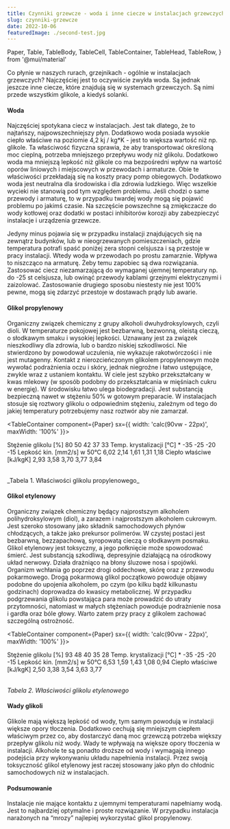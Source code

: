 ```yaml
---
title: Czynniki grzewcze - woda i inne ciecze w instalacjach grzewczych
slug: czynniki-grzewcze
date: 2022-10-06
featuredImage: ./second-test.jpg
---
```


  Paper,
  Table,
  TableBody,
  TableCell,
  TableContainer,
  TableHead,
  TableRow,
} from '@mui/material'

Co płynie w naszych rurach, grzejnikach - ogólnie w instalacjach grzewczych? Najczęściej jest to oczywiście zwykła woda. Są jednak jeszcze inne ciecze, które znajdują się w systemach grzewczych. Są nimi przede wszystkim glikole, a kiedyś solanki.

#### Woda

Najczęściej spotykana ciecz w instalacjach. Jest tak dlatego, że to najtańszy, najpowszechniejszy płyn. Dodatkowo woda posiada wysokie ciepło właściwe na poziomie 4,2 kj / kg\*K - jest to większa wartość niż np. glikole. Ta właściwość fizyczna sprawia, że aby transportować określoną moc cieplną, potrzeba mniejszego przepływu wody niż glikolu. Dodatkowo woda ma mniejszą lepkość niż glikole co ma bezpośredni wpływ na wartość oporów liniowych i miejscowych w przewodach i armaturze. Obie te właściwości przekładają się na koszty pracy pomp obiegowych.
Dodatkowo woda jest neutralna dla środowiska i dla zdrowia ludzkiego. Więc wszelkie wycieki nie stanowią pod tym względem problemu. Jeśli chodzi o same przewody i armaturę, to w przypadku twardej wody mogą się pojawić problemu po jakimś czasie. Na szczęście powszechne są zmiękczacze do wody kotłowej oraz dodatki w postaci inhibitorów korozji aby zabezpieczyć instalacje i urządzenia grzewcze.

Jedyny minus pojawia się w przypadku instalacji znajdujących się na zewnątrz budynków, lub w nieogrzewanych pomieszczeniach, gdzie temperatura potrafi spaść poniżej zera stopni celsjusza i są przestoje w pracy instalacji. Wtedy woda w przewodach po prostu zamarznie. Wpływa to niszcząco na armaturę.
Żeby temu zapobiec są dwa rozwiązania. Zastosować ciecz niezamarzającą do wymaganej ujemnej temperatury np. do -25 st celsjusza, lub owinąć przewody kablami grzejnymi elektrycznymi i zaizolować. Zastosowanie drugiego sposobu niestesty nie jest 100% pewne, mogą się zdarzyć przestoje w dostawach prądy lub awarie.

#### Glikol propylenowy

Organiczny związek chemiczny z grupy alkoholi dwuhydroksylowych, czyli dioli. W temperaturze pokojowej jest bezbarwną, bezwonną, oleistą cieczą, o słodkawym smaku i wysokiej lepkości. Uznawany jest za związek nieszkodliwy dla zdrowia, lub o bardzo niskiej szkodliwości. Nie stwierdzono by powodował uczulenia, nie wykazuje rakotwórczości i nie jest mutagenny. Kontakt z nierozcieńczonym glikolem propylenowym może wywołać podrażnienia oczu i skóry, jednak niegroźne i łatwo ustępujące, zwykle wraz z ustaniem kontaktu. W ciele jest szybko przekształcany w kwas mlekowy (w sposób podobny do przekształcania w mięśniach cukru w energię). W środowisku łatwo ulega biodegradacji. Jest substancją bezpieczną nawet w stężeniu 50% w gotowym preparacie. W instalacjach stosuje się roztwory glikolu o odpowiednim stężeniu, zależnym od tego do jakiej temperatury potrzebujemy nasz roztwór aby nie zamarzał.

<TableContainer component={Paper} sx={{ width: 'calc(90vw - 22px)', maxWidth: '100%' }}>
  <Table sx={{ minWidth: '400px', width: '100%', overflowX: 'auto' }}>
    <TableBody>
      <TableRow>
        <TableCell>Stężenie glikolu [%]</TableCell>
        <TableCell align="right">80</TableCell>
        <TableCell align="right">50</TableCell>
        <TableCell align="right">42</TableCell>
        <TableCell align="right">37</TableCell>
        <TableCell align="right">33</TableCell>
      </TableRow>
      <TableRow sx={{ '&:last-child td, &:last-child th': { border: 0 } }}>
        <TableCell component="th" scope="row">
          Temp. krystalizacji [°C]
        </TableCell>
        <TableCell align="right">*</TableCell>
        <TableCell align="right">-35</TableCell>
        <TableCell align="right">-25</TableCell>
        <TableCell align="right">-20</TableCell>
        <TableCell align="right">-15</TableCell>
      </TableRow>
      <TableRow sx={{ '&:last-child td, &:last-child th': { border: 0 } }}>
        <TableCell component="th" scope="row">
          Lepkość kin. [mm2/s] w 50°C
        </TableCell>
        <TableCell align="right">6,02</TableCell>
        <TableCell align="right">2,14</TableCell>
        <TableCell align="right">1,61</TableCell>
        <TableCell align="right">1,31</TableCell>
        <TableCell align="right">1,18</TableCell>
      </TableRow>
      <TableRow sx={{ '&:last-child td, &:last-child th': { border: 0 } }}>
        <TableCell component="th" scope="row">
          Ciepło właściwe [kJ/kgK]
        </TableCell>
        <TableCell align="right">2,93</TableCell>
        <TableCell align="right">3,58</TableCell>
        <TableCell align="right">3,70</TableCell>
        <TableCell align="right">3,77</TableCell>
        <TableCell align="right">3,84</TableCell>
      </TableRow>
    </TableBody>
  </Table>
</TableContainer>
_Tabela 1. Właściwości glikolu propylenowego_

#### Glikol etylenowy

Organiczny związek chemiczny będący najprostszym alkoholem polihydroksylowym (diol), a zarazem i najprostszym alkoholem cukrowym. Jest szeroko stosowany jako składnik samochodowych płynów chłodzących, a także jako prekursor polimerów. W czystej postaci jest bezbarwną, bezzapachową, syropowatą cieczą o słodkawym posmaku. Glikol etylenowy jest toksyczny, a jego połknięcie może spowodować śmierć. Jest substancją szkodliwą, depresyjnie działającą na ośrodkowy układ nerwowy. Działa drażniąco na błony śluzowe nosa i spojówki. Organizm wchłania go poprzez drogi oddechowe, skórę oraz z przewodu pokarmowego. Drogą pokarmową glikol początkowo powoduje objawy podobne do upojenia alkoholem, po czym (po kilku bądź kilkunastu godzinach) doprowadza do kwasicy metabolicznej. W przypadku podgrzewania glikolu powstająca para może prowadzić do utraty przytomności, natomiast w małych stężeniach powoduje podrażnienie nosa i gardła oraz bóle głowy. Warto zatem przy pracy z glikolem zachować szczególną ostrożność.

<TableContainer component={Paper} sx={{ width: 'calc(90vw - 22px)', maxWidth: '100%' }}>
  <Table sx={{ minWidth: '400px', width: '100%', overflowX: 'auto' }}>
    <TableBody>
      <TableRow>
        <TableCell
          sx={{ '&:last-child td, &:last-child th': { border: 0 } }}
        >
          Stężenie glikolu [%]
        </TableCell>
        <TableCell align="right">93</TableCell>
        <TableCell align="right">48</TableCell>
        <TableCell align="right">40</TableCell>
        <TableCell align="right">35</TableCell>
        <TableCell align="right">28</TableCell>
      </TableRow>
      <TableRow>
        <TableCell
          sx={{ '&:last-child td, &:last-child th': { border: 0 } }}
        >
          Temp. krystalizacji [°C]
        </TableCell>
        <TableCell align="right">*</TableCell>
        <TableCell align="right">-35</TableCell>
        <TableCell align="right">-25</TableCell>
        <TableCell align="right">-20</TableCell>
        <TableCell align="right">-15</TableCell>
      </TableRow>
      <TableRow sx={{ '&:last-child td, &:last-child th': { border: 0 } }}>
        <TableCell >
          Lepkość kin. [mm2/s] w 50°C
        </TableCell>
        <TableCell align="right">6,53</TableCell>
        <TableCell align="right">1,59</TableCell>
        <TableCell align="right">1,43</TableCell>
        <TableCell align="right">1,08</TableCell>
        <TableCell align="right">0,94</TableCell>
      </TableRow>
      <TableRow sx={{ '&:last-child td, &:last-child th': { border: 0 } }}>
        <TableCell >
          Ciepło właściwe [kJ/kgK]
        </TableCell>
        <TableCell align="right">2,50</TableCell>
        <TableCell align="right">3,38</TableCell>
        <TableCell align="right">3,54</TableCell>
        <TableCell align="right">3,63</TableCell>
        <TableCell align="right">3,77</TableCell>
      </TableRow>
    </TableBody>

  </Table>
</TableContainer>

_Tabela 2. Właściwości glikolu etylenowego_

#### Wady glikoli

Glikole mają większą lepkość od wody, tym samym powodują w instalacji większe opory tłoczenia. Dodatkowo cechują się mniejszym ciepłem właściwym przez co, aby dostarczyć daną moc grzewczą potrzeba większy przepływ glikolu niż wody. Wady te wpływają na większe opory tłoczenia w instalacji. Alkohole te są ponadto droższe od wody i wymagają innego podejścia przy wykonywaniu układu napełnienia instalacji.
Przez swoją toksyczność glikol etylenowy jest raczej stosowany jako płyn do chłodnic samochodowych niż w instalacjach.

#### Podsumowanie

Instalacje nie mające kontaktu z ujemnymi temperaturami napełniamy wodą. Jest to najbardziej optymalne i proste rozwiązanie. W przypadku instalacja narażonych na “mrozy” najlepiej wykorzystać glikol propylenowy.
